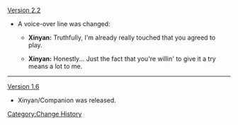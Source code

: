 [[Version 2.2]]
*A voice-over line was changed:
** {{Color|Old:}} {{A|Vo xinyan mimitomo friendship3 09b 2 old.ogg}} '''Xinyan:''' Truthfully, I'm already really touched that you agreed to play.
** {{Color|New:}} {{A|Vo xinyan mimitomo friendship3 09b 2.ogg}} '''Xinyan:''' Honestly... Just the fact that you're willin' to give it a try means a lot to me.
----
[[Version 1.6]]
* Xinyan/Companion was released.
<noinclude>[[Category:Change History]]</noinclude>